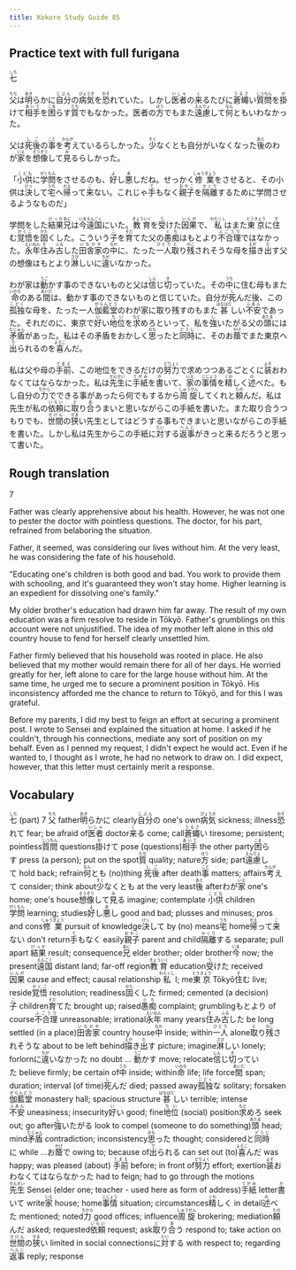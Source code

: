```yaml
---
title: Kokoro Study Guide 85
---
```


## Practice text with full furigana

<p>
<ruby><rb>七</rb><rt>しち</rt></ruby>
</p>

<p>
<ruby><rb>父</rb><rt>ちち</rt></ruby>は<ruby><rb>明</rb><rt>あき</rt></ruby>らかに<ruby><rb>自分</rb><rt>じぶん</rt></ruby>の<ruby><rb>病気</rb><rt>びょうき</rt></ruby>を<ruby><rb>恐</rb><rt>おそ</rt></ruby>れていた。しかし<ruby><rb>医者</rb><rt>いしゃ</rt></ruby>の<ruby><rb>来</rb><rt>く</rt></ruby>るたびに<ruby><rb>蒼蠅</rb><rt>うるさ</rt></ruby>い<ruby><rb>質問</rb><rt>しつもん</rt></ruby>を<ruby><rb>掛</rb><rt>か</rt></ruby>けて<ruby><rb>相手</rb><rt>あいて</rt></ruby>を<ruby><rb>困</rb><rt>こま</rt></ruby>らす<ruby><rb>質</rb><rt>たち</rt></ruby>でもなかった。医者の<ruby><rb>方</rb><rt>ほう</rt></ruby>でもまた<ruby><rb>遠慮</rb><rt>えんりょ</rt></ruby>して<ruby><rb>何</rb><rt>なん</rt></ruby>ともいわなかった。
</p>

<p>
父は<ruby><rb>死後</rb><rt>しご</rt></ruby>の<ruby><rb>事</rb><rt>こと</rt></ruby>を<ruby><rb>考</rb><rt>かんが</rt></ruby>えているらしかった。<ruby><rb>少</rb><rt>すく</rt></ruby>なくとも自分がいなくなった<ruby><rb>後</rb><rt>あと</rt></ruby>のわが<ruby><rb>家</rb><rt>いえ</rt></ruby>を<ruby><rb>想像</rb><rt>そうぞう</rt></ruby>して<ruby><rb>見</rb><rt>み</rt></ruby>るらしかった。
</p>

<p>
「<ruby><rb>小供</rb><rt>こども</rt></ruby>に<ruby><rb>学問</rb><rt>がくもん</rt></ruby>をさせるのも、<ruby><rb>好</rb><rt>よ</rt></ruby>し<ruby><rb>悪</rb><rt>あ</rt></ruby>しだね。せっかく<ruby><rb>修業</rb><rt>しゅうぎょう</rt></ruby>をさせると、その小供は<ruby><rb>決</rb><rt>けっ</rt></ruby>して<ruby><rb>宅</rb><rt>うち</rt></ruby>へ<ruby><rb>帰</rb><rt>かえ</rt></ruby>って<ruby><rb>来</rb><rt>こ</rt></ruby>ない。これじゃ<ruby><rb>手</rb><rt>て</rt></ruby>もなく<ruby><rb>親子</rb><rt>おやこ</rt></ruby>を<ruby><rb>隔離</rb><rt>かくり</rt></ruby>するために学問させるようなものだ」
</p>

<p>
学問をした<ruby><rb>結果</rb><rt>けっか</rt></ruby><ruby><rb>兄</rb><rt>あに</rt></ruby>は<ruby><rb>今</rb><rt>いま</rt></ruby><ruby><rb>遠国</rb><rt>えんごく</rt></ruby>にいた。<ruby><rb>教育</rb><rt>きょういく</rt></ruby>を<ruby><rb>受</rb><rt>う</rt></ruby>けた<ruby><rb>因果</rb><rt>いんが</rt></ruby>で、<ruby><rb>私</rb><rt>わたくし</rt></ruby>はまた<ruby><rb>東京</rb><rt>とうきょう</rt></ruby>に<ruby><rb>住</rb><rt>す</rt></ruby>む<ruby><rb>覚悟</rb><rt>かくご</rt></ruby>を<ruby><rb>固</rb><rt>かた</rt></ruby>くした。こういう<ruby><rb>子</rb><rt>こ</rt></ruby>を<ruby><rb>育</rb><rt>そだ</rt></ruby>てた父の<ruby><rb>愚痴</rb><rt>ぐち</rt></ruby>はもとより<ruby><rb>不合理</rb><rt>ふごうり</rt></ruby>ではなかった。<ruby><rb>永年</rb><rt>えいねん</rt></ruby><ruby><rb>住</rb><rt>す</rt></ruby>み<ruby><rb>古</rb><rt>ふる</rt></ruby>した<ruby><rb>田舎家</rb><rt>いなかや</rt></ruby>の<ruby><rb>中</rb><rt>なか</rt></ruby>に、たった<ruby><rb>一人</rb><rt>ひとり</rt></ruby><ruby><rb>取</rb><rt>と</rt></ruby>り<ruby><rb>残</rb><rt>のこ</rt></ruby>されそうな母を<ruby><rb>描</rb><rt>えが</rt></ruby>き<ruby><rb>出</rb><rt>だ</rt></ruby>す父の想像はもとより<ruby><rb>淋</rb><rt>さび</rt></ruby>しいに<ruby><rb>違</rb><rt>ちが</rt></ruby>いなかった。
</p>

<p>
わが家は<ruby><rb>動</rb><rt>うご</rt></ruby>かす事のできないものと父は<ruby><rb>信</rb><rt>しん</rt></ruby>じ<ruby><rb>切</rb><rt>き</rt></ruby>っていた。その<ruby><rb>中</rb><rt>うち</rt></ruby>に住む母もまた<ruby><rb>命</rb><rt>いのち</rt></ruby>のある<ruby><rb>間</rb><rt>あいだ</rt></ruby>は、動かす事のできないものと信じていた。自分が<ruby><rb>死</rb><rt>し</rt></ruby>んだ後、この<ruby><rb>孤独</rb><rt>こどく</rt></ruby>な母を、たった一人<ruby><rb>伽藍堂</rb><rt>がらんどう</rt></ruby>のわが家に取り残すのもまた<ruby><rb>甚</rb><rt>はなはだ</rt></ruby>しい<ruby><rb>不安</rb><rt>ふあん</rt></ruby>であった。それだのに、東京で<ruby><rb>好</rb><rt>い</rt></ruby>い<ruby><rb>地位</rb><rt>ちい</rt></ruby>を<ruby><rb>求</rb><rt>もと</rt></ruby>めろといって、私を<ruby><rb>強</rb><rt>し</rt></ruby>いたがる父の<ruby><rb>頭</rb><rt>あたま</rt></ruby>には<ruby><rb>矛盾</rb><rt>むじゅん</rt></ruby>があった。私はその矛盾をおかしく<ruby><rb>思</rb><rt>おも</rt></ruby>ったと<ruby><rb>同時</rb><rt>どうじ</rt></ruby>に、そのお<ruby><rb>蔭</rb><rt>かげ</rt></ruby>でまた東京へ<ruby><rb>出</rb><rt>で</rt></ruby>られるのを<ruby><rb>喜</rb><rt>よろこ</rt></ruby>んだ。
</p>

<p>
私は父や母の<ruby><rb>手前</rb><rt>てまえ</rt></ruby>、この地位をできるだけの<ruby><rb>努力</rb><rt>どりょく</rt></ruby>で求めつつあるごとくに<ruby><rb>装</rb><rt>よそ</rt></ruby>おわなくてはならなかった。私は<ruby><rb>先生</rb><rt>せんせい</rt></ruby>に<ruby><rb>手紙</rb><rt>てがみ</rt></ruby>を<ruby><rb>書</rb><rt>か</rt></ruby>いて、<ruby><rb>家</rb><rt>いえ</rt></ruby>の<ruby><rb>事情</rb><rt>じじょう</rt></ruby>を<ruby><rb>精</rb><rt>くわ</rt></ruby>しく<ruby><rb>述</rb><rt>の</rt></ruby>べた。もし自分の<ruby><rb>力</rb><rt>ちから</rt></ruby>でできる事があったら何でもするから<ruby><rb>周旋</rb><rt>しゅうせん</rt></ruby>してくれと<ruby><rb>頼</rb><rt>たの</rt></ruby>んだ。私は先生が私の<ruby><rb>依頼</rb><rt>いらい</rt></ruby>に<ruby><rb>取</rb><rt>と</rt></ruby>り<ruby><rb>合</rb><rt>あ</rt></ruby>うまいと思いながらこの手紙を書いた。また取り合うつもりでも、<ruby><rb>世間</rb><rt>せけん</rt></ruby>の<ruby><rb>狭</rb><rt>せま</rt></ruby>い先生としてはどうする事もできまいと思いながらこの手紙を書いた。しかし私は先生からこの手紙に<ruby><rb>対</rb><rt>たい</rt></ruby>する<ruby><rb>返事</rb><rt>へんじ</rt></ruby>がきっと来るだろうと思って書いた。
</p>


## Rough translation

7

Father was clearly apprehensive about his health. However, he was not one to pester the doctor with pointless questions. The doctor, for his part, refrained from belaboring the situation.

Father, it seemed, was considering our lives without him. At the very least, he was considering the fate of his household.

"Educating one's children is both good and bad. You work to provide them with schooling, and it's guaranteed they won't stay home. Higher learning is an expedient for dissolving one's family."

My older brother's education had drawn him far away. The result of my own education was a firm resolve to reside in Tōkyō. Father's grumblings on this account were not unjustified. The idea of my mother left alone in this old country house to fend for herself clearly unsettled him.

Father firmly believed that his household was rooted in place. He also believed that my mother would remain there for all of her days. He worried greatly for her, left alone to care for the large house without him. At the same time, he urged me to secure a prominent position in Tōkyō. His inconsistency afforded me the chance to return to Tōkyō, and for this I was grateful.

Before my parents, I did my best to feign an effort at securing a prominent post. I wrote to Sensei and explained the situation at home. I asked if he couldn't, through his connections, mediate any sort of position on my behalf. Even as I penned my request, I didn't expect he would act. Even if he wanted to, I thought as I wrote, he had no network to draw on. I did expect, however, that this letter must certainly merit a response.     


## Vocabulary

<p>
<span class="vocabstudy"><ruby><rb>七</rb><rt>しち</rt></ruby>&nbsp;(part) 7</span>
<span class="vocabstudy"><ruby><rb>父</rb><rt>ちち</rt></ruby>&nbsp;father</span><span class="vocabstudy"><ruby><rb>明</rb><rt>あき</rt></ruby>らかに&nbsp;clearly</span><span class="vocabstudy"><ruby><rb>自分</rb><rt>じぶん</rt></ruby>の&nbsp;one's own</span><span class="vocabstudy"><ruby><rb>病気</rb><rt>びょうき</rt></ruby>&nbsp;sickness; illness</span><span class="vocabstudy"><ruby><rb>恐</rb><rt>おそ</rt></ruby>れて&nbsp;fear; be afraid of</span><span class="vocabstudy"><ruby><rb>医者</rb><rt>いしゃ</rt></ruby>&nbsp;doctor</span><span class="vocabstudy"><ruby><rb>来</rb><rt>く</rt></ruby>る&nbsp;come; call</span><span class="vocabstudy"><ruby><rb>蒼蠅</rb><rt>うるさ</rt></ruby>い&nbsp;tiresome; persistent; pointless</span><span class="vocabstudy"><ruby><rb>質問</rb><rt>しつもん</rt></ruby>&nbsp;questions</span><span class="vocabstudy"><ruby><rb>掛</rb><rt>か</rt></ruby>けて&nbsp;pose (questions)</span><span class="vocabstudy"><ruby><rb>相手</rb><rt>あいて</rt></ruby>&nbsp;the other party</span><span class="vocabstudy"><ruby><rb>困</rb><rt>こま</rt></ruby>らす&nbsp;press (a person); put on the spot</span><span class="vocabstudy"><ruby><rb>質</rb><rt>たち</rt></ruby>&nbsp;quality; nature</span><span class="vocabstudy"><ruby><rb>方</rb><rt>ほう</rt></ruby>&nbsp;side; part</span><span class="vocabstudy"><ruby><rb>遠慮</rb><rt>えんりょ</rt></ruby>して&nbsp;hold back; refrain</span><span class="vocabstudy"><ruby><rb>何</rb><rt>なん</rt></ruby>とも&nbsp;(no)thing</span>
<span class="vocabstudy"><ruby><rb>死後</rb><rt>しご</rt></ruby>&nbsp;after death</span><span class="vocabstudy"><ruby><rb>事</rb><rt>こと</rt></ruby>&nbsp;matters; affairs</span><span class="vocabstudy"><ruby><rb>考</rb><rt>かんが</rt></ruby>えて&nbsp;consider; think about</span><span class="vocabstudy"><ruby><rb>少</rb><rt>すく</rt></ruby>なくとも&nbsp;at the very least</span><span class="vocabstudy"><ruby><rb>後</rb><rt>あと</rt></ruby>&nbsp;after</span><span class="vocabstudy">わが<ruby><rb>家</rb><rt>いえ</rt></ruby>&nbsp;one's home; one's house</span><span class="vocabstudy"><ruby><rb>想像</rb><rt>そうぞう</rt></ruby>して<ruby><rb>見</rb><rt>み</rt></ruby>る&nbsp;imagine; contemplate</span>
<span class="vocabstudy"><ruby><rb>小供</rb><rt>こども</rt></ruby>&nbsp;children</span><span class="vocabstudy"><ruby><rb>学問</rb><rt>がくもん</rt></ruby>&nbsp;learning; studies</span><span class="vocabstudy"><ruby><rb>好</rb><rt>よ</rt></ruby>し<ruby><rb>悪</rb><rt>あ</rt></ruby>し&nbsp;good and bad; plusses and minuses; pros and cons</span><span class="vocabstudy"><ruby><rb>修業</rb><rt>しゅうぎょう</rt></ruby>&nbsp;pursuit of knowledge</span><span class="vocabstudy"><ruby><rb>決</rb><rt>けっ</rt></ruby>して&nbsp;by (no) means</span><span class="vocabstudy"><ruby><rb>宅</rb><rt>うち</rt></ruby>&nbsp;home</span><span class="vocabstudy"><ruby><rb>帰</rb><rt>かえ</rt></ruby>って<ruby><rb>来</rb><rt>こ</rt></ruby>ない&nbsp;don't return</span><span class="vocabstudy"><ruby><rb>手</rb><rt>て</rt></ruby>もなく&nbsp;easily</span><span class="vocabstudy"><ruby><rb>親子</rb><rt>おやこ</rt></ruby>&nbsp;parent and child</span><span class="vocabstudy"><ruby><rb>隔離</rb><rt>かくり</rt></ruby>する&nbsp;separate; pull apart</span>
<span class="vocabstudy"><ruby><rb>結果</rb><rt>けっか</rt></ruby>&nbsp;result; consequence</span><span class="vocabstudy"><ruby><rb>兄</rb><rt>あに</rt></ruby>&nbsp;elder brother; older brother</span><span class="vocabstudy"><ruby><rb>今</rb><rt>いま</rt></ruby>&nbsp;now; the present</span><span class="vocabstudy"><ruby><rb>遠国</rb><rt>えんごく</rt></ruby>&nbsp;distant land; far-off region</span><span class="vocabstudy"><ruby><rb>教育</rb><rt>きょういく</rt></ruby>&nbsp;education</span><span class="vocabstudy"><ruby><rb>受</rb><rt>う</rt></ruby>けた&nbsp;received</span><span class="vocabstudy"><ruby><rb>因果</rb><rt>いんが</rt></ruby>&nbsp;cause and effect; causal relationship</span><span class="vocabstudy"><ruby><rb>私</rb><rt>わたくし</rt></ruby>&nbsp;I; me</span><span class="vocabstudy"><ruby><rb>東京</rb><rt>とうきょう</rt></ruby>&nbsp;Tōkyō</span><span class="vocabstudy"><ruby><rb>住</rb><rt>す</rt></ruby>む&nbsp;live; reside</span><span class="vocabstudy"><ruby><rb>覚悟</rb><rt>かくご</rt></ruby>&nbsp;resolution; readiness</span><span class="vocabstudy"><ruby><rb>固</rb><rt>かた</rt></ruby>くした&nbsp;firmed; cemented (a decision)</span><span class="vocabstudy"><ruby><rb>子</rb><rt>こ</rt></ruby>&nbsp;children</span><span class="vocabstudy"><ruby><rb>育</rb><rt>そだ</rt></ruby>てた&nbsp;brought up; raised</span><span class="vocabstudy"><ruby><rb>愚痴</rb><rt>ぐち</rt></ruby>&nbsp;complaint; grumbling</span><span class="vocabstudy">もとより&nbsp;of course</span><span class="vocabstudy"><ruby><rb>不合理</rb><rt>ふごうり</rt></ruby>&nbsp;unreasonable; irrational</span><span class="vocabstudy"><ruby><rb>永年</rb><rt>えいねん</rt></ruby>&nbsp;many years</span><span class="vocabstudy"><ruby><rb>住</rb><rt>す</rt></ruby>み<ruby><rb>古</rb><rt>ふる</rt></ruby>した&nbsp;be long settled (in a place)</span><span class="vocabstudy"><ruby><rb>田舎家</rb><rt>いなかや</rt></ruby>&nbsp;country house</span><span class="vocabstudy"><ruby><rb>中</rb><rt>なか</rt></ruby>&nbsp;inside; within</span><span class="vocabstudy"><ruby><rb>一人</rb><rt>ひとり</rt></ruby>&nbsp;alone</span><span class="vocabstudy"><ruby><rb>取</rb><rt>と</rt></ruby>り<ruby><rb>残</rb><rt>のこ</rt></ruby>されそうな&nbsp;about to be left behind</span><span class="vocabstudy"><ruby><rb>描</rb><rt>えが</rt></ruby>き<ruby><rb>出</rb><rt>だ</rt></ruby>す&nbsp;picture; imagine</span><span class="vocabstudy"><ruby><rb>淋</rb><rt>さび</rt></ruby>しい&nbsp;lonely; forlorn</span><span class="vocabstudy">に<ruby><rb>違</rb><rt>ちが</rt></ruby>いなかった&nbsp;no doubt ...</span>
<span class="vocabstudy"><ruby><rb>動</rb><rt>うご</rt></ruby>かす&nbsp;move; relocate</span><span class="vocabstudy"><ruby><rb>信</rb><rt>しん</rt></ruby>じ<ruby><rb>切</rb><rt>き</rt></ruby>っていた&nbsp;believe firmly; be certain of</span><span class="vocabstudy"><ruby><rb>中</rb><rt>うち</rt></ruby>&nbsp;inside; within</span><span class="vocabstudy"><ruby><rb>命</rb><rt>いのち</rt></ruby>&nbsp;life; life force</span><span class="vocabstudy"><ruby><rb>間</rb><rt>あいだ</rt></ruby>&nbsp;span; duration; interval (of time)</span><span class="vocabstudy"><ruby><rb>死</rb><rt>し</rt></ruby>んだ&nbsp;died; passed away</span><span class="vocabstudy"><ruby><rb>孤独</rb><rt>こどく</rt></ruby>な&nbsp;solitary; forsaken</span><span class="vocabstudy"><ruby><rb>伽藍堂</rb><rt>がらんどう</rt></ruby>&nbsp;monastery hall; spacious structure</span><span class="vocabstudy"><ruby><rb>甚</rb><rt>はなはだ</rt></ruby>しい&nbsp;terrible; intense</span><span class="vocabstudy"><ruby><rb>不安</rb><rt>ふあん</rt></ruby>&nbsp;uneasiness; insecurity</span><span class="vocabstudy"><ruby><rb>好</rb><rt>い</rt></ruby>い&nbsp;good; fine</span><span class="vocabstudy"><ruby><rb>地位</rb><rt>ちい</rt></ruby>&nbsp;(social) position</span><span class="vocabstudy"><ruby><rb>求</rb><rt>もと</rt></ruby>めろ&nbsp;seek out; go after</span><span class="vocabstudy"><ruby><rb>強</rb><rt>し</rt></ruby>いたがる&nbsp;look to compel (someone to do something)</span><span class="vocabstudy"><ruby><rb>頭</rb><rt>あたま</rt></ruby>&nbsp;head; mind</span><span class="vocabstudy"><ruby><rb>矛盾</rb><rt>むじゅん</rt></ruby>&nbsp;contradiction; inconsistency</span><span class="vocabstudy"><ruby><rb>思</rb><rt>おも</rt></ruby>った&nbsp;thought; considered</span><span class="vocabstudy">と<ruby><rb>同時</rb><rt>どうじ</rt></ruby>に&nbsp;while ...</span><span class="vocabstudy">お<ruby><rb>蔭</rb><rt>かげ</rt></ruby>で&nbsp;owing to; because of</span><span class="vocabstudy"><ruby><rb>出</rb><rt>で</rt></ruby>られる&nbsp;can set out (to)</span><span class="vocabstudy"><ruby><rb>喜</rb><rt>よろこ</rt></ruby>んだ&nbsp;was happy; was pleased (about)</span>
<span class="vocabstudy"><ruby><rb>手前</rb><rt>てまえ</rt></ruby>&nbsp;before; in front of</span><span class="vocabstudy"><ruby><rb>努力</rb><rt>どりょく</rt></ruby>&nbsp;effort; exertion</span><span class="vocabstudy"><ruby><rb>装</rb><rt>よそ</rt></ruby>おわなくてはならなかった&nbsp;had to feign; had to go through the motions</span><span class="vocabstudy"><ruby><rb>先生</rb><rt>せんせい</rt></ruby>&nbsp;Sensei (elder one; teacher - used here as form of address)</span><span class="vocabstudy"><ruby><rb>手紙</rb><rt>てがみ</rt></ruby>&nbsp;letter</span><span class="vocabstudy"><ruby><rb>書</rb><rt>か</rt></ruby>いて&nbsp;write</span><span class="vocabstudy"><ruby><rb>家</rb><rt>いえ</rt></ruby>&nbsp;house; home</span><span class="vocabstudy"><ruby><rb>事情</rb><rt>じじょう</rt></ruby>&nbsp;situation; circumstances</span><span class="vocabstudy"><ruby><rb>精</rb><rt>くわ</rt></ruby>しく&nbsp;in detail</span><span class="vocabstudy"><ruby><rb>述</rb><rt>の</rt></ruby>べた&nbsp;mentioned; noted</span><span class="vocabstudy"><ruby><rb>力</rb><rt>ちから</rt></ruby>&nbsp;good offices; influence</span><span class="vocabstudy"><ruby><rb>周旋</rb><rt>しゅうせん</rt></ruby>&nbsp;brokering; mediation</span><span class="vocabstudy"><ruby><rb>頼</rb><rt>たの</rt></ruby>んだ&nbsp;asked; requested</span><span class="vocabstudy"><ruby><rb>依頼</rb><rt>いらい</rt></ruby>&nbsp;request; ask</span><span class="vocabstudy"><ruby><rb>取</rb><rt>と</rt></ruby>り<ruby><rb>合</rb><rt>あ</rt></ruby>う&nbsp;respond to; take action on</span><span class="vocabstudy"><ruby><rb>世間</rb><rt>せけん</rt></ruby>の<ruby><rb>狭</rb><rt>せま</rt></ruby>い&nbsp;limited in social connections</span><span class="vocabstudy">に<ruby><rb>対</rb><rt>たい</rt></ruby>する&nbsp;with respect to; regarding</span><span class="vocabstudy"><ruby><rb>返事</rb><rt>へんじ</rt></ruby>&nbsp;reply; response</span>
</p>
